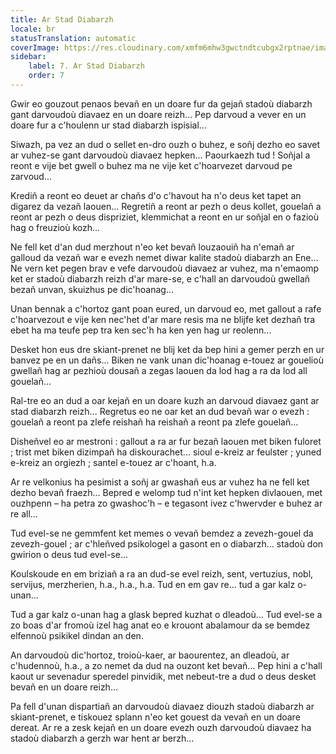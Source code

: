 ```yaml
---
title: Ar Stad Diabarzh
locale: br
statusTranslation: automatic
coverImage: https://res.cloudinary.com/xmfm6mhw3gwctndtcubgx2rptnae/image/upload/v1740468922/small_cover_tratado_de_psicologia_revolucionaria_a4c0dca4e0.webp
sidebar:
    label: 7. Ar Stad Diabarzh
    order: 7
---
```

Gwir eo gouzout penaos bevañ en un doare fur da gejañ stadoù diabarzh gant darvoudoù diavaez en un doare reizh... Pep darvoud a vever en un doare fur a c'houlenn ur stad diabarzh ispisial...

Siwazh, pa vez an dud o sellet en-dro ouzh o buhez, e soñj dezho eo savet ar vuhez-se gant darvoudoù diavaez hepken... Paourkaezh tud ! Soñjal a reont e vije bet gwell o buhez ma ne vije ket c'hoarvezet darvoud pe zarvoud...

Krediñ a reont eo deuet ar chañs d'o c'havout ha n'o deus ket tapet an digarez da vezañ laouen... Regretiñ a reont ar pezh o deus kollet, gouelañ a reont ar pezh o deus dispriziet, klemmichat a reont en ur soñjal en o fazioù hag o freuzioù kozh...

Ne fell ket d'an dud merzhout n'eo ket bevañ louzaouiñ ha n'emañ ar galloud da vezañ war e evezh nemet diwar kalite stadoù diabarzh an Ene... Ne vern ket pegen brav e vefe darvoudoù diavaez ar vuhez, ma n'emaomp ket er stadoù diabarzh reizh d'ar mare-se, e c'hall an darvoudoù gwellañ bezañ unvan, skuizhus pe dic'hoanag...

Unan bennak a c'hortoz gant poan eured, un darvoud eo, met gallout a rafe c'hoarvezout e vije ken nec'het d'ar mare resis ma ne blijfe ket dezhañ tra ebet ha ma teufe pep tra ken sec'h ha ken yen hag ur reolenn...

Desket hon eus dre skiant-prenet ne blij ket da bep hini a gemer perzh en ur banvez pe en un dañs... Biken ne vank unan dic'hoanag e-touez ar gouelioù gwellañ hag ar pezhioù dousañ a zegas laouen da lod hag a ra da lod all gouelañ...

Ral-tre eo an dud a oar kejañ en un doare kuzh an darvoud diavaez gant ar stad diabarzh reizh... Regretus eo ne oar ket an dud bevañ war o evezh : gouelañ a reont pa zlefe reishañ ha reishañ a reont pa zlefe gouelañ...

Disheñvel eo ar mestroni : gallout a ra ar fur bezañ laouen met biken fuloret ; trist met biken dizimpañ ha diskourachet... sioul e-kreiz ar feulster ; yuned e-kreiz an orgiezh ; santel e-touez ar c'hoant, h.a.

Ar re velkonius ha pesimist a soñj ar gwashañ eus ar vuhez ha ne fell ket dezho bevañ fraezh... Bepred e welomp tud n'int ket hepken divlaouen, met ouzhpenn – ha petra zo gwashoc'h – e tegasont ivez c'hwervder e buhez ar re all...

Tud evel-se ne gemmfent ket memes o vevañ bemdez a zevezh-gouel da zevezh-gouel ; ar c'hleñved psikologel a gasont en o diabarzh... stadoù don gwirion o deus tud evel-se...

Koulskoude en em briziañ a ra an dud-se evel reizh, sent, vertuzius, nobl, servijus, merzherien, h.a., h.a., h.a. Tud en em gav re... tud a gar kalz o-unan...

Tud a gar kalz o-unan hag a glask bepred kuzhat o dleadoù... Tud evel-se a zo boas d'ar fromoù izel hag anat eo e krouont abalamour da se bemdez elfennoù psikikel dindan an den.

An darvoudoù dic'hortoz, troioù-kaer, ar baourentez, an dleadoù, ar c'hudennoù, h.a., a zo nemet da dud na ouzont ket bevañ... Pep hini a c'hall kaout ur sevenadur speredel pinvidik, met nebeut-tre a dud o deus desket bevañ en un doare reizh...

Pa fell d'unan dispartiañ an darvoudoù diavaez diouzh stadoù diabarzh ar skiant-prenet, e tiskouez splann n'eo ket gouest da vevañ en un doare dereat. Ar re a zesk kejañ en un doare evezh ouzh darvoudoù diavaez ha stadoù diabarzh a gerzh war hent ar berzh...

